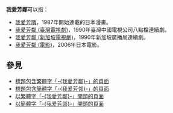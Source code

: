 '''我愛芳鄰'''可以指：
* [[我愛芳隣|我愛芳隣]]，1987年開始連載的日本漫畫。
* [[我愛芳鄰_(臺灣電視劇)|我愛芳鄰 (臺灣電視劇)]]，1990年臺灣中國電視公司八點檔連續劇。
* [[我愛芳鄰_(新加坡電視劇)|我愛芳鄰 (新加坡電視劇)]]，1990年新加坡廣播局連續劇。
* [[我愛芳鄰_(電影)|我愛芳鄰 (電影)]]，2006年日本電影。

== 參見 ==
* [[Special:Search/intitle:"我愛芳鄰"|標題包含繁體字「-{我愛芳鄰}-」的頁面]]
* [[Special:Search/intitle:"我爱芳邻"|標題包含簡體字「-{我爱芳邻}-」的頁面]]
* [[Special:Prefixindex/我愛芳鄰|以繁體字「-{我愛芳鄰}-」開頭的頁面]]
* [[Special:Prefixindex/我爱芳邻|以簡體字「-{我爱芳邻}-」開頭的頁面]]

{{Disambiguation|Cat=四字作品消歧义|Wo}}